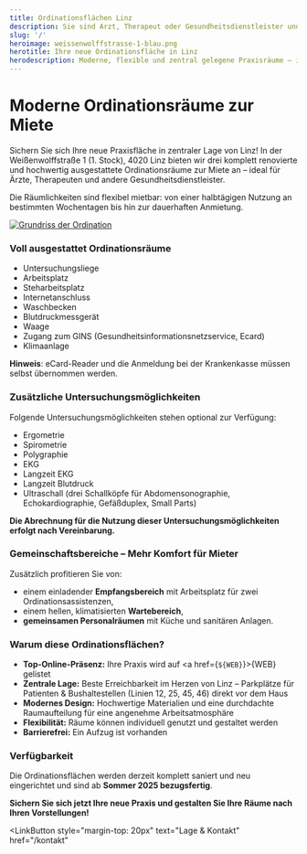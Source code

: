 ```yaml
---
title: Ordinationsflächen Linz
description: Sie sind Arzt, Therapeut oder Gesundheitsdienstleister und auf der Suche nach der perfekten Ordinationsfläche? Bei uns finden Sie moderne, flexible und optimal ausgestattete Räumlichkeiten in zentraler Lage in Linz.
slug: '/'
heroimage: weissenwolffstrasse-1-blau.png
herotitle: Ihre neue Ordinationsfläche in Linz
herodescription: Moderne, flexible und zentral gelegene Praxisräume – ideal für Ärzte, Therapeuten und Gesundheitsdienstleister.
---
```



# Moderne Ordinationsräume zur Miete

Sichern Sie sich Ihre neue Praxisfläche in zentraler Lage von Linz! In der Weißenwolffstraße 1 (1. Stock), 4020 Linz bieten wir drei komplett renovierte und hochwertig ausgestattete Ordinationsräume zur Miete an – ideal für Ärzte, Therapeuten und andere Gesundheitsdienstleister.

Die Räumlichkeiten sind flexibel mietbar: von einer halbtägigen Nutzung an bestimmten Wochentagen bis hin zur dauerhaften Anmietung.

<a data-fslightbox href="/images/grundriss.png">
  <img src="/images/grundriss.png" alt="Grundriss der Ordination" />
</a>

### Voll ausgestattet Ordinationsräume

- Untersuchungsliege
- Arbeitsplatz
- Steharbeitsplatz
- Internetanschluss
- Waschbecken
- Blutdruckmessgerät
- Waage
- Zugang zum GINS (Gesundheitsinformationsnetzservice, Ecard)
- Klimaanlage

**Hinweis**: eCard-Reader und die Anmeldung bei der Krankenkasse müssen selbst übernommen werden.

### Zusätzliche Untersuchungsmöglichkeiten

Folgende Untersuchungsmöglichkeiten stehen optional zur Verfügung:

- Ergometrie
- Spirometrie
- Polygraphie
- EKG
- Langzeit EKG
- Langzeit Blutdruck
- Ultraschall (drei Schallköpfe für Abdomensonographie, Echokardiographie, Gefäßduplex, Small Parts)

**Die Abrechnung für die Nutzung dieser Untersuchungsmöglichkeiten erfolgt nach Vereinbarung.**

<Contact></Contact>

### Gemeinschaftsbereiche – Mehr Komfort für Mieter

Zusätzlich profitieren Sie von:

- einem einladender **Empfangsbereich** mit Arbeitsplatz für zwei Ordinationsassistenzen,
- einem hellen, klimatisierten **Wartebereich**,
- **gemeinsamen Personalräumen** mit Küche und sanitären Anlagen.

### Warum diese Ordinationsflächen?

- **Top-Online-Präsenz:** Ihre Praxis wird auf <a href={`${WEB}`}>{WEB}</a> gelistet
- **Zentrale Lage:** Beste Erreichbarkeit im Herzen von Linz – Parkplätze für Patienten & Bushaltestellen (Linien 12, 25, 45, 46) direkt vor dem Haus
- **Modernes Design:** Hochwertige Materialien und eine durchdachte Raumaufteilung für eine angenehme Arbeitsatmosphäre
- **Flexibilität:** Räume können individuell genutzt und gestaltet werden
- **Barrierefrei:** Ein Aufzug ist vorhanden

### Verfügbarkeit

Die Ordinationsflächen werden derzeit komplett saniert und neu eingerichtet und sind ab **Sommer 2025 bezugsfertig**.

**Sichern Sie sich jetzt Ihre neue Praxis und gestalten Sie Ihre Räume nach Ihren Vorstellungen!**

<LinkButton
  style="margin-top: 20px"
  text="Lage & Kontakt"
  href="/kontakt"
></LinkButton>
